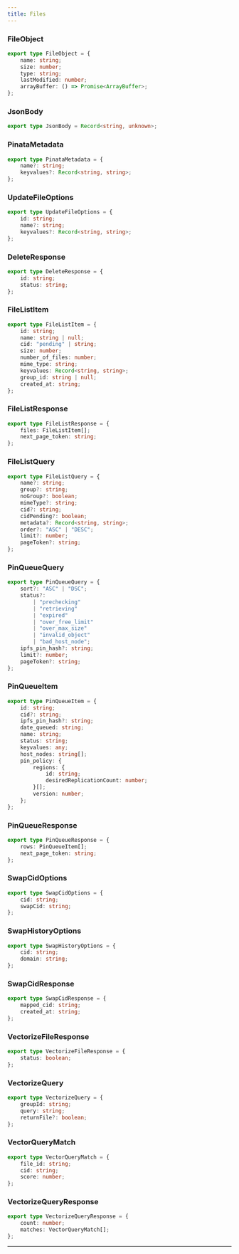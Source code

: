 ```yaml
---
title: Files
---
```


### FileObject
```typescript
export type FileObject = {
	name: string;
	size: number;
	type: string;
	lastModified: number;
	arrayBuffer: () => Promise<ArrayBuffer>;
};
```

### JsonBody
```typescript
export type JsonBody = Record<string, unknown>;
```

### PinataMetadata
```typescript
export type PinataMetadata = {
	name?: string;
	keyvalues?: Record<string, string>;
};
```

### UpdateFileOptions
```typescript
export type UpdateFileOptions = {
	id: string;
	name?: string;
	keyvalues?: Record<string, string>;
};
```

### DeleteResponse
```typescript
export type DeleteResponse = {
	id: string;
	status: string;
};
```

### FileListItem
```typescript
export type FileListItem = {
	id: string;
	name: string | null;
	cid: "pending" | string;
	size: number;
	number_of_files: number;
	mime_type: string;
	keyvalues: Record<string, string>;
	group_id: string | null;
	created_at: string;
};
```

### FileListResponse
```typescript
export type FileListResponse = {
	files: FileListItem[];
	next_page_token: string;
};
```

### FileListQuery
```typescript
export type FileListQuery = {
	name?: string;
	group?: string;
	noGroup?: boolean;
	mimeType?: string;
	cid?: string;
	cidPending?: boolean;
	metadata?: Record<string, string>;
	order?: "ASC" | "DESC";
	limit?: number;
	pageToken?: string;
};
```

### PinQueueQuery
```typescript
export type PinQueueQuery = {
	sort?: "ASC" | "DSC";
	status?:
		| "prechecking"
		| "retrieving"
		| "expired"
		| "over_free_limit"
		| "over_max_size"
		| "invalid_object"
		| "bad_host_node";
	ipfs_pin_hash?: string;
	limit?: number;
	pageToken?: string;
};
```

### PinQueueItem
```typescript
export type PinQueueItem = {
	id: string;
	cid?: string;
	ipfs_pin_hash?: string;
	date_queued: string;
	name: string;
	status: string;
	keyvalues: any;
	host_nodes: string[];
	pin_policy: {
		regions: {
			id: string;
			desiredReplicationCount: number;
		}[];
		version: number;
	};
};
```

### PinQueueResponse
```typescript
export type PinQueueResponse = {
	rows: PinQueueItem[];
	next_page_token: string;
};
```

### SwapCidOptions
```typescript
export type SwapCidOptions = {
	cid: string;
	swapCid: string;
};
```

### SwapHistoryOptions
```typescript
export type SwapHistoryOptions = {
	cid: string;
	domain: string;
};
```

### SwapCidResponse
```typescript
export type SwapCidResponse = {
	mapped_cid: string;
	created_at: string;
};
```

### VectorizeFileResponse
```typescript
export type VectorizeFileResponse = {
	status: boolean;
};
```

### VectorizeQuery
```typescript
export type VectorizeQuery = {
	groupId: string;
	query: string;
	returnFile?: boolean;
};
```

### VectorQueryMatch
```typescript
export type VectorQueryMatch = {
	file_id: string;
	cid: string;
	score: number;
};
```

### VectorizeQueryResponse
```typescript
export type VectorizeQueryResponse = {
	count: number;
	matches: VectorQueryMatch[];
};
```
---
